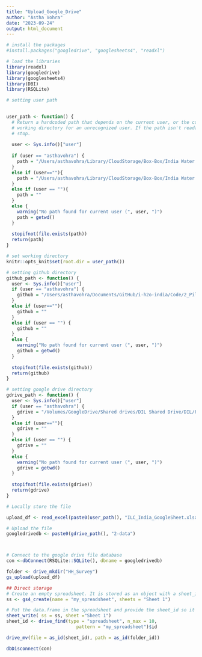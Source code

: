 ```yaml
---
title: "Upload_Google_Drive"
author: "Astha Vohra"
date: "2023-09-24"
output: html_document
---
```

```r
# install the packages
#install.packages("googledrive", "googlesheets4", "readxl")

# load the libraries
library(readxl) 
library(googledrive)
library(googlesheets4)
library(DBI)
library(RSQLite)


```


```r
# setting user path
   

user_path <- function() {
  # Return a hardcoded path that depends on the current user, or the current 
  # working directory for an unrecognized user. If the path isn't readable,
  # stop.
  
  user <- Sys.info()["user"]
  
  if (user == "asthavohra") { 
    path = "/Users/asthavohra/Library/CloudStorage/Box-Box/India Water project/2_Pilot/Data/"
  } 
  else if (user==""){
    path = "/Users/asthavohra/Library/CloudStorage/Box-Box/India Water project/2_Pilot/Data/"
  } 
  else if (user == ""){
    path = ""
  } 
  else {
    warning("No path found for current user (", user, ")")
    path = getwd()
  }
  
  stopifnot(file.exists(path))
  return(path)
}

# set working directory
knitr::opts_knit$set(root.dir = user_path())

# setting github directory
github_path <- function() {
  user <- Sys.info()["user"]
  if (user == "asthavohra") {
    github = "/Users/asthavohra/Documents/GitHub/i-h2o-india/Code/2_Pilot/0_pilot logistics/"
  } 
  else if (user==""){
    github = ""
  } 
  else if (user == "") {
    github = ""
  } 
  else {
    warning("No path found for current user (", user, ")")
    github = getwd()
  }
  
  stopifnot(file.exists(github))
  return(github)
}

# setting google drive directory
gdrive_path <- function() {
  user <- Sys.info()["user"]
  if (user == "asthavohra") {
    gdrive = "/Volumes/GoogleDrive/Shared drives/DIL Shared Drive/DIL/Projects/Water/India/3_Field/2_Pilot/202306_June Pilot Planning"
  } 
  else if (user==""){
    gdrive = ""
  } 
  else if (user == "") {
    gdrive = ""
  } 
  else {
    warning("No path found for current user (", user, ")")
    gdrive = getwd()
  }
  
  stopifnot(file.exists(gdrive))
  return(gdrive)
}

```

```r
# Locally store the file

upload_df <- read_excel(paste0(user_path(), "ILC_India_GoogleSheet.xlsx"))

# Upload the file
googledrivedb <- paste0(gdrive_path(), "2-data")



# Connect to the google drive file database
con <-dbConnect(RSQLite::SQLite(), dbname = googledrivedb)

folder <- drive_mkdir("HH_Survey")
gs_upload(upload_df)

## Direct storage
# Create an empty spreadsheet. It is stored as an object with a sheet_id and drive_id 
ss <- gs4_create(name = "my_spreadsheet", sheets = "Sheet 1")

# Put the data.frame in the spreadsheet and provide the sheet_id so it can be found
sheet_write( ss = ss, sheet ="Sheet 1")
sheet_id <- drive_find(type = "spreadsheet", n_max = 10, 
                          pattern = "my_spreadsheet")$id

drive_mv(file = as_id(sheet_id), path = as_id(folder_id))

dbDisconnect(con)

```

